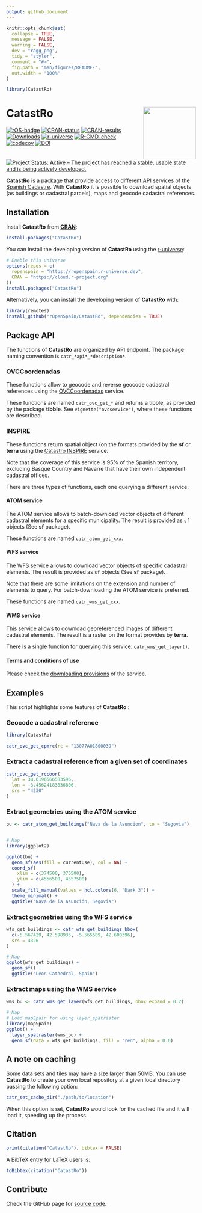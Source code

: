 ```yaml
---
output: github_document
---
```


<!-- README.md is generated from README.Rmd. Please edit that file -->

```r
knitr::opts_chunk$set(
  collapse = TRUE,
  message = FALSE,
  warning = FALSE,
  dev = "ragg_png",
  tidy = "styler",
  comment = "#>",
  fig.path = "man/figures/README-",
  out.width = "100%"
)

library(CatastRo)
```

# CatastRo <a href="https://ropenspain.github.io/CatastRo/"><img src="man/figures/logo.png" align="right" height="139"/></a>

<!-- badges: start -->

[![rOS-badge](https://ropenspain.github.io/rostemplate/reference/figures/ropenspain-badge.svg)](https://ropenspain.es/)
[![CRAN-status](https://www.r-pkg.org/badges/version/CatastRo)](https://CRAN.R-project.org/package=CatastRo)
[![CRAN-results](https://cranchecks.info/badges/worst/CatastRo)](https://cran.r-project.org/web/checks/check_results_CatastRo.html)
[![Downloads](https://cranlogs.r-pkg.org/badges/CatastRo)](https://CRAN.R-project.org/package=CatastRo)
[![r-universe](https://ropenspain.r-universe.dev/badges/CatastRo)](https://ropenspain.r-universe.dev/)
[![R-CMD-check](https://github.com/rOpenSpain/CatastRo/workflows/R-CMD-check/badge.svg)](https://github.com/rOpenSpain/CatastRo/actions?query=workflow%3AR-CMD-check)
[![codecov](https://codecov.io/gh/rOpenSpain/CatastRo/branch/master/graph/badge.svg?token=6L01BKLL85)](https://app.codecov.io/gh/rOpenSpain/CatastRo)
[![DOI](https://img.shields.io/badge/DOI-10.5281/zenodo.6044091-blue)](https://doi.org/10.5281/zenodo.6044091)
[![Project Status: Active – The project has reached a stable, usable state and
is being actively
developed.](https://www.repostatus.org/badges/latest/active.svg)](https://www.repostatus.org/#active)

<!-- badges: end -->

**CatastRo** is a package that provide access to different API services of the
[Spanish Cadastre](https://www.sedecatastro.gob.es/). With **CatastRo** it is
possible to download spatial objects (as buildings or cadastral parcels), maps
and geocode cadastral references.

## Installation

Install **CatastRo** from
[**CRAN**](https://CRAN.R-project.org/package=CatastRo):

```r
install.packages("CatastRo")
```

You can install the developing version of **CatastRo** using the
[r-universe](https://ropenspain.r-universe.dev/ui#builds):

```r
# Enable this universe
options(repos = c(
  ropenspain = "https://ropenspain.r-universe.dev",
  CRAN = "https://cloud.r-project.org"
))
install.packages("CatastRo")
```

Alternatively, you can install the developing version of **CatastRo** with:

```r
library(remotes)
install_github("rOpenSpain/CatastRo", dependencies = TRUE)
```

## Package API

The functions of **CatastRo** are organized by API endpoint. The package naming
convention is `catr_*api*_*description*`.

### OVCCoordenadas

These functions allow to geocode and reverse geocode cadastral references using
the
[OVCCoordenadas](https://ovc.catastro.meh.es/ovcservweb/OVCSWLocalizacionRC/OVCCoordenadas.asmx)
service.

These functions are named `catr_ovc_get_*` and returns a tibble, as provided by
the package **tibble**. See `vignette("ovcservice")`, where these functions are
described.

### INSPIRE

These functions return spatial object (on the formats provided by the **sf** or
**terra** using the [Catastro
INSPIRE](https://www.catastro.minhap.es/webinspire/index.html) service.

Note that the coverage of this service is 95% of the Spanish territory,
excluding Basque Country and Navarre that have their own independent cadastral
offices.

There are three types of functions, each one querying a different service:

#### ATOM service

The ATOM service allows to batch-download vector objects of different cadastral
elements for a specific municipality. The result is provided as `sf` objects
(See **sf** package).

These functions are named `catr_atom_get_xxx`.

#### WFS service

The WFS service allows to download vector objects of specific cadastral
elements. The result is provided as `sf` objects (See **sf** package).

Note that there are some limitations on the extension and number of elements to
query. For batch-downloading the ATOM service is preferred.

These functions are named `catr_wms_get_xxx`.

#### WMS service

This service allows to download georeferenced images of different cadastral
elements. The result is a raster on the format provides by **terra**.

There is a single function for querying this service: `catr_wms_get_layer()`.

#### Terms and conditions of use

Please check the [downloading
provisions](https://www.catastro.minhap.es/webinspire/documentos/Licencia.pdf)
of the service.

## Examples

This script highlights some features of **CatastRo** :

### Geocode a cadastral reference

```r

library(CatastRo)

catr_ovc_get_cpmrc(rc = "13077A01800039")
```

### Extract a cadastral reference from a given set of coordinates

```r
catr_ovc_get_rccoor(
  lat = 38.6196566583596,
  lon = -3.45624183836806,
  srs = "4230"
)
```

### Extract geometries using the ATOM service

```r

bu <- catr_atom_get_buildings("Nava de la Asuncion", to = "Segovia")


# Map
library(ggplot2)

ggplot(bu) +
  geom_sf(aes(fill = currentUse), col = NA) +
  coord_sf(
    xlim = c(374500, 375500),
    ylim = c(4556500, 4557500)
  ) +
  scale_fill_manual(values = hcl.colors(6, "Dark 3")) +
  theme_minimal() +
  ggtitle("Nava de la Asunción, Segovia")
```

### Extract geometries using the WFS service

```r
wfs_get_buildings <- catr_wfs_get_buildings_bbox(
  c(-5.567429, 42.598935, -5.565509, 42.600396),
  srs = 4326
)

# Map
ggplot(wfs_get_buildings) +
  geom_sf() +
  ggtitle("Leon Cathedral, Spain")
```

### Extract maps using the WMS service

```r

wms_bu <- catr_wms_get_layer(wfs_get_buildings, bbox_expand = 0.2)

# Map
# Load mapSpain for using layer_spatraster
library(mapSpain)
ggplot() +
  layer_spatraster(wms_bu) +
  geom_sf(data = wfs_get_buildings, fill = "red", alpha = 0.6)
```

## A note on caching

Some data sets and tiles may have a size larger than 50MB. You can use
**CatastRo** to create your own local repository at a given local directory
passing the following option:

```r
catr_set_cache_dir("./path/to/location")
```

When this option is set, **CatastRo** would look for the cached file and it will
load it, speeding up the process.

## Citation

```r
print(citation("CatastRo"), bibtex = FALSE)
```

A BibTeX entry for LaTeX users is:

```r
toBibtex(citation("CatastRo"))
```

## Contribute

Check the GitHub page for [source
code](https://github.com/ropenspain/CatastRo/).
